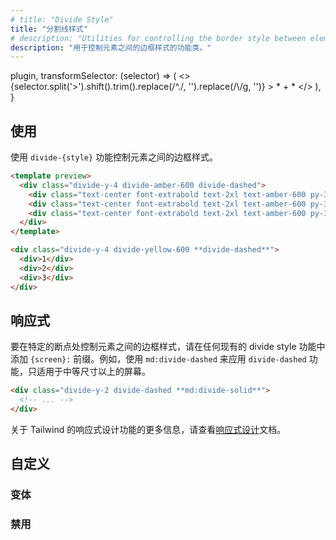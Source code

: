 ```yaml
---
# title: "Divide Style"
title: "分割线样式"
# description: "Utilities for controlling the border style between elements."
description: "用于控制元素之间的边框样式的功能类。"
---
```



  plugin,
  transformSelector: (selector) => (
    <>
      {selector.split('>').shift().trim().replace(/^\./, '').replace(/\\/g, '')} <span className="ml-1 text-purple-300">> * + *</span>
    </>
  ),
}

<!-- ## Usage -->
## 使用

<!-- Control the border style between elements using the `divide-{style}` utilities. -->
使用 `divide-{style}` 功能控制元素之间的边框样式。

```html amber
<template preview>
  <div class="divide-y-4 divide-amber-600 divide-dashed">
    <div class="text-center font-extrabold text-2xl text-amber-600 py-3">1</div>
    <div class="text-center font-extrabold text-2xl text-amber-600 py-3">2</div>
    <div class="text-center font-extrabold text-2xl text-amber-600 py-3">3</div>
  </div>
</template>

<div class="divide-y-4 divide-yellow-600 **divide-dashed**">
  <div>1</div>
  <div>2</div>
  <div>3</div>
</div>
```

<!-- ## Responsive -->
## 响应式

<!-- To control the border style between elements at a specific breakpoint, add a `{screen}:` prefix to any existing divide style utility. For example, use `md:divide-dashed` to apply the `divide-dashed` utility at only medium screen sizes and above. -->
要在特定的断点处控制元素之间的边框样式，请在任何现有的 divide style 功能中添加 `{screen}:` 前缀。例如，使用 `md:divide-dashed` 来应用 `divide-dashed` 功能，只适用于中等尺寸以上的屏幕。

```html
<div class="divide-y-2 divide-dashed **md:divide-solid**">
  <!-- ... -->
</div>
```

<!-- For more information about Tailwind's responsive design features, check out the [Responsive Design](/docs/responsive-design) documentation. -->
关于 Tailwind 的响应式设计功能的更多信息，请查看[响应式设计](/docs/responsive-design)文档。

<!-- ## Customizing -->
## 自定义

<!-- ### Variants -->
### 变体

<Variants plugin="divideStyle" />

<!-- ### Disabling -->
### 禁用

<Disabling plugin="divideStyle" />
